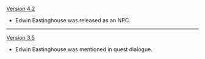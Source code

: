 {{Change History/Header}}
[[Version 4.2]]
* Edwin Eastinghouse was released as an NPC.
----
[[Version 3.5]]
* Edwin Eastinghouse was mentioned in quest dialogue.
